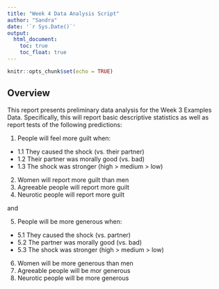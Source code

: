 ```yaml
---
title: "Week 4 Data Analysis Script"
author: "Sandra"
date: '`r Sys.Date()`'
output: 
  html_document:
    toc: true
    toc_float: true
---
```


```r
knitr::opts_chunk$set(echo = TRUE)
```


## Overview

This report presents preliminary data analysis for the Week 3 Examples Data. Specifically, this will report basic descriptive statistics as well as report tests of the following predictions:

1. People will feel more guilt when: 
  + 1.1 They caused the shock (vs. their partner)
  + 1.2 Their partner was morally good (vs. bad)
  + 1.3 The shock was stronger (high > medium > low)
2. Women will report more guilt than men
3. Agreeable people will report more guilt
4. Neurotic people will report more guilt

and

5. People will be more generous when:
  + 5.1 They caused the shock (vs. partner)
  + 5.2 The partner was morally good (vs. bad)
  + 5.3 The shock was stronger (high > medium > low)
6. Women will be more generous than men
7. Agreeable people will be mor generous
8. Neurotic people will be more generous